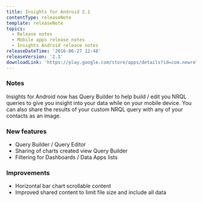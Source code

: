 ```yaml
---
title: Insights for Android 2.1
contentType: releaseNote
template: releaseNote
topics:
  - Release notes
  - Mobile apps release notes
  - Insights Android release notes
releaseDateTime: '2016-06-27 12:48'
releaseVersion: '2.1'
downloadLink: 'https://play.google.com/store/apps/details?id=com.newrelic.insights&hl=en'
---
```


### Notes

Insights for Android now has Query Builder to help build / edit you NRQL queries to give you insight into your data while on your mobile device. You can also share the results of your custom NRQL query with any of your contacts as an image.

### New features

* Query Builder / Query Editor
* Sharing of charts created view Query Builder
* Filtering for Dashboards / Data Apps lists

### Improvements

* Horizontal bar chart scrollable content
* Improved shared content to limit file size and include all data
